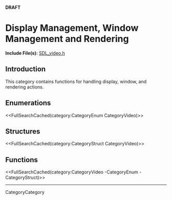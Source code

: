 <!-- #master-page:CategoryTemplate -->
<!-- #master-date:Unknown-Date -->
<!-- format wiki -->
<!-- language en -->
'''DRAFT'''

= Display Management, Window Management and Rendering =

'''Include File(s):''' [http://hg.libsdl.org/SDL/file/tip/include/SDL_video.h SDL_video.h]


== Introduction ==

This category contains functions for handling display, window, and rendering actions.

== Enumerations ==
<<FullSearchCached(category:CategoryEnum CategoryVideo)>>

== Structures ==
<<FullSearchCached(category:CategoryStruct CategoryVideo)>>

== Functions ==

<<FullSearchCached(category:CategoryVideo -CategoryEnum -CategoryStruct)>>

----
CategoryCategory
